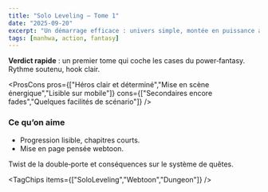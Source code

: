 ```yaml
---
title: "Solo Leveling – Tome 1"
date: "2025-09-20"
excerpt: "Un démarrage efficace : univers simple, montée en puissance addictive."
tags: [manhwa, action, fantasy]
---
```



<Rating value={8.0} />

**Verdict rapide** : un premier tome qui coche les cases du power‑fantasy. Rythme soutenu, hook clair. 

<ProsCons pros={["Héros clair et déterminé","Mise en scène énergique","Lisible sur mobile"]} cons={["Secondaires encore fades","Quelques facilités de scénario"]} />

### Ce qu’on aime
- Progression lisible, chapitres courts.
- Mise en page pensée webtoon.

<Spoiler>
Twist de la double‑porte et conséquences sur le système de quêtes.
</Spoiler>

<TagChips items={["SoloLeveling","Webtoon","Dungeon"]} />
